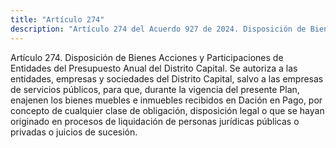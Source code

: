 ```yaml
---
title: "Artículo 274"
description: "Artículo 274 del Acuerdo 927 de 2024. Disposición de Bienes Acciones y Participaciones de Entidades del Presupuesto Anual del Distrito ..."
---
```


Artículo 274. Disposición de Bienes Acciones y Participaciones de Entidades del Presupuesto Anual del Distrito Capital. Se autoriza a las entidades, empresas y sociedades del Distrito Capital, salvo a las empresas de servicios públicos, para que, durante la vigencia del presente Plan, enajenen los bienes muebles e inmuebles recibidos en Dación en Pago, por concepto de cualquier clase de obligación, disposición legal o que se hayan originado en procesos de liquidación de personas jurídicas públicas o privadas o juicios de sucesión.